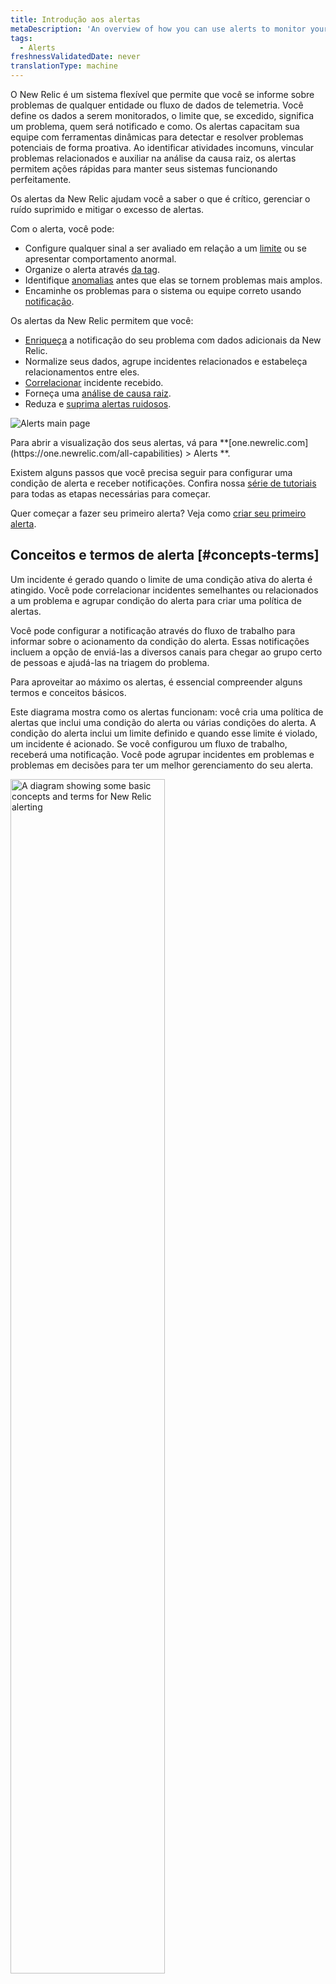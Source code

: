 ```yaml
---
title: Introdução aos alertas
metaDescription: 'An overview of how you can use alerts to monitor your systems and be notified when things go wrong, and when they''re starting to go wrong.'
tags:
  - Alerts
freshnessValidatedDate: never
translationType: machine
---
```




O New Relic <InlinePopover type="alerts"/>é um sistema flexível que permite que você se informe sobre problemas de qualquer entidade ou fluxo de dados de telemetria. Você define os dados a serem monitorados, o limite que, se excedido, significa um problema, quem será notificado e como. Os alertas capacitam sua equipe com ferramentas dinâmicas para detectar e resolver problemas potenciais de forma proativa. Ao identificar atividades incomuns, vincular problemas relacionados e auxiliar na análise da causa raiz, os alertas permitem ações rápidas para manter seus sistemas funcionando perfeitamente.

Os alertas da New Relic ajudam você a saber o que é crítico, gerenciar o ruído suprimido e mitigar o excesso de alertas.

Com o alerta, você pode:

* Configure qualquer sinal a ser avaliado em relação a um [limite](/docs/new-relic-solutions/get-started/glossary/#alert-threshold) ou se apresentar comportamento anormal.
* Organize o alerta através [da tag](/docs/new-relic-solutions/new-relic-one/core-concepts/use-tags-help-organize-find-your-data/#query-tags).
* Identifique [anomalias](/docs/alerts-applied-intelligence/applied-intelligence/anomaly-detection/anomaly-detection-applied-intelligence/) antes que elas se tornem problemas mais amplos.
* Encaminhe os problemas para o sistema ou equipe correto usando [notificação](/docs/alerts-applied-intelligence/notifications/intro-notifications/).

Os alertas da New Relic permitem que você:

* [Enriqueça](/docs/alerts-applied-intelligence/applied-intelligence/incident-workflows/incident-workflows/#enrichments) a notificação do seu problema com dados adicionais da New Relic.
* Normalize seus dados, agrupe incidentes relacionados e estabeleça relacionamentos entre eles.
* [Correlacionar](/docs/alerts-applied-intelligence/applied-intelligence/incident-intelligence/change-applied-intelligence-correlation-logic-decisions/#what-is-correlaton) incidente recebido.
* Forneça uma [análise de causa raiz](/docs/alerts-applied-intelligence/applied-intelligence/incident-intelligence/Issues-and-Incident-management-and-response/#root-cause-analysis).
* Reduza e [suprima alertas ruidosos](/docs/alerts-applied-intelligence/applied-intelligence/incident-intelligence/change-applied-intelligence-correlation-logic-decisions/#configure-correlation).

<img
  title="Alerts main page"
  alt="Alerts main page"
  src={alertsOverviewPage}
/>

<figcaption>
  Para abrir a visualização dos seus alertas, vá para <DoNotTranslate>**[one.newrelic.com](https://one.newrelic.com/all-capabilities) > Alerts **</DoNotTranslate>.
</figcaption>

Existem alguns passos que você precisa seguir para configurar uma condição de alerta e receber notificações. Confira nossa [série de tutoriais](/docs/tutorial-create-alerts/create-new-relic-alerts/) para todas as etapas necessárias para começar.

Quer começar a fazer seu primeiro alerta? Veja como [criar seu primeiro alerta](/docs/alerts-applied-intelligence/new-relic-alerts/get-started/your-first-nrql-condition/).

## Conceitos e termos de alerta [#concepts-terms]

Um incidente é gerado quando o limite de uma condição ativa do alerta é atingido. Você pode correlacionar incidentes semelhantes ou relacionados a um problema e agrupar condição do alerta para criar uma política de alertas.

Você pode configurar a notificação através do fluxo de trabalho para informar sobre o acionamento da condição do alerta. Essas notificações incluem a opção de enviá-las a diversos canais para chegar ao grupo certo de pessoas e ajudá-las na triagem do problema.

Para aproveitar ao máximo os alertas, é essencial compreender alguns termos e conceitos básicos.

Este diagrama mostra como os alertas funcionam: você cria uma política de alertas que inclui uma condição do alerta ou várias condições do alerta. A condição do alerta inclui um limite definido e quando esse limite é violado, um incidente é acionado. Se você configurou um fluxo de trabalho, receberá uma notificação. Você pode agrupar incidentes em problemas e problemas em decisões para ter um melhor gerenciamento do seu alerta.

<img
  width="70%;"
  title="A diagram showing some basic concepts and terms for New Relic alerting"
  alt="A diagram showing some basic concepts and terms for New Relic alerting"
  src={accountsAlertingConcepts}
/>

<table>
  <thead>
    <tr>
      <th>
        Prazo
      </th>

      <th>
        Explicação
      </th>
    </tr>
  </thead>

  <tbody>
    <tr>
      <td>
        <DoNotTranslate>
          **[Condition](/docs/alerts-applied-intelligence/new-relic-alerts/alert-conditions/create-alert-conditions/)**
        </DoNotTranslate>
      </td>

      <td>
        Configuração de um ou mais limites aplicados a um sinal. Um incidente é criado quando o limite é violado.
      </td>
    </tr>

    <tr>
      <td>
        <DoNotTranslate>
          **[Decision](/docs/alerts-applied-intelligence/applied-intelligence/incident-intelligence/change-applied-intelligence-correlation-logic-decisions/)**
        </DoNotTranslate>
      </td>

      <td>
        Operação lógica que agrupa incidentes em questões maiores. Existem decisões integradas e você também pode criar suas próprias decisões personalizadas.
      </td>
    </tr>

    <tr>
      <td>
        <DoNotTranslate>
          **[Destination](/docs/alerts-applied-intelligence/notifications/destinations/)**
        </DoNotTranslate>
      </td>

      <td>
        Serviço pelo qual você é notificado. É um identificador exclusivo de um sistema de terceiros que você usa.
      </td>
    </tr>

    <tr>
      <td>
        <DoNotTranslate>
          **[Event](/docs/data-apis/understand-data/new-relic-data-types/#events-new-relic)**
        </DoNotTranslate>
      </td>

      <td>
        Indique uma mudança de estado ou gatilho definido pela condição do alerta do New Relic ou por sistemas de monitoramento externos. Um evento contém informações sobre a entidade afetada.
      </td>
    </tr>

    <tr>
      <td>
        <DoNotTranslate>
          **[Incident](/docs/alerts-applied-intelligence/new-relic-alerts/alert-incidents/view-event-details-incidents/)**
        </DoNotTranslate>
      </td>

      <td>
        Evento gerado quando um limite de condição é violado. É um evento individual que detalha um sintoma de um problema.
      </td>
    </tr>

    <tr>
      <td>
        <DoNotTranslate>
          **[Issue](/docs/new-relic-solutions/get-started/glossary/#issue)**
        </DoNotTranslate>
      </td>

      <td>
        Coleção de um ou mais incidentes que requerem atenção e investigação e geram notificação.
      </td>
    </tr>

    <tr>
      <td>
        <DoNotTranslate>
          **[Notification](/docs/alerts-applied-intelligence/notifications/intro-notifications/)**
        </DoNotTranslate>
      </td>

      <td>
        Mensagem que você recebe quando um incidente é aberto, confirmado ou fechado.
      </td>
    </tr>

    <tr>
      <td>
        <DoNotTranslate>
          **[Policy](/docs/alerts-applied-intelligence/new-relic-alerts/alert-policies/create-edit-or-find-alert-policy/)**
        </DoNotTranslate>
      </td>

      <td>
        Grupo de condição do alerta que você configura para ser notificado quando ocorrer um incidente.
      </td>
    </tr>

    <tr>
      <td>
        <DoNotTranslate>
          **[Threshold](/docs/alerts-applied-intelligence/new-relic-alerts/advanced-alerts/advanced-techniques/set-thresholds-alert-condition)**
        </DoNotTranslate>
      </td>

      <td>
        Valor que uma fonte de dados deve passar para disparar um incidente e as configurações relacionadas ao tempo que definem um incidente.
      </td>
    </tr>

    <tr>
      <td>
        <DoNotTranslate>
          **[Workflow](/docs/alerts-applied-intelligence/applied-intelligence/incident-workflows/incident-workflows/)**
        </DoNotTranslate>
      </td>

      <td>
        Definição de quando e onde deseja receber notificações sobre problemas. Você pode enriquecer sua notificação com dados adicionais e relacionados da New Relic.
      </td>
    </tr>
  </tbody>
</table>

## Nota sobre o data center da UE/EUA [#eu-datacenter]

O serviço de alertas da New Relic é realizado nos Estados Unidos. Ao usar os alertas da New Relic, você concorda que a New Relic pode mover e processar seus dados na região dos EUA. Isso se aplica quer você armazene seus dados no data center da região dos EUA da New Relic ou em nosso [data center da região da UE](/docs/accounts/accounts-billing/account-setup/choose-your-data-center/).

Pronto para experimentar o New Relic você mesmo? [Cadastre-se para obter sua conta New Relic gratuita](https://newrelic.com/signup) e siga nosso [guia de lançamento rápido](/docs/new-relic-solutions/get-started/intro-new-relic/#get-started) para começar a maximizar seus dados hoje mesmo! Se precisar de ajuda, confira nossa [série de tutoriais](/docs/tutorial-create-alerts/create-new-relic-alerts/) sobre como criar alertas para começar.

<Callout variant="tip">
  Você usa o Datadog para monitor seu log, mas quer experimentar gratuitamente o recurso de observabilidade do New Relic? [Consulte nosso guia para migrar do Datadog](/docs/tutorial-dd-migration/migrating-from-dd).
</Callout>